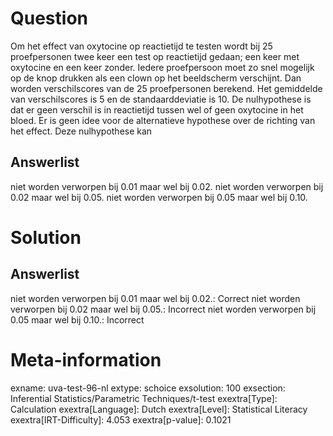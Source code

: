 Question
========

Om het effect van oxytocine op reactietijd te testen wordt bij 25
proefpersonen twee keer een test op reactietijd gedaan; een keer met
oxytocine en een keer zonder. Iedere proefpersoon moet zo snel mogelijk
op de knop drukken als een clown op het beeldscherm verschijnt. Dan
worden verschilscores van de 25 proefpersonen berekend. Het gemiddelde
van verschilscores is 5 en de standaarddeviatie is 10. De nulhypothese
is dat er geen verschil is in reactietijd tussen wel of geen oxytocine
in het bloed. Er is geen idee voor de alternatieve hypothese over de
richting van het effect. Deze nulhypothese kan

Answerlist
----------

niet worden verworpen bij 0.01 maar wel bij 0.02.
niet worden verworpen bij 0.02 maar wel bij 0.05.
niet worden verworpen bij 0.05 maar wel bij 0.10.

Solution
========

Answerlist
----------

niet worden verworpen bij 0.01 maar wel bij 0.02.: Correct
niet worden verworpen bij 0.02 maar wel bij 0.05.: Incorrect
niet worden verworpen bij 0.05 maar wel bij 0.10.: Incorrect

Meta-information
================
exname: uva-test-96-nl
extype: schoice
exsolution: 100
exsection: Inferential Statistics/Parametric Techniques/t-test
exextra[Type]: Calculation
exextra[Language]: Dutch
exextra[Level]: Statistical Literacy
exextra[IRT-Difficulty]: 4.053
exextra[p-value]: 0.1021
